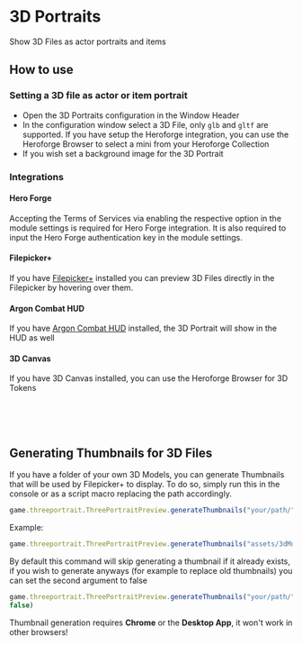 
<ImageButBetter
  src='/images/3D-Portraits/3dpheader.png'
  alt='Global 3D Canvas Settings'
  width={2000}
  height={2000}
  className={styles.wikiimage}
/>

# 3D Portraits

Show 3D Files as actor portraits and items

## How to use

<ImageButBetter
  src='/images/3D-Portraits/3dpconfig.png'
  alt='Portraits Configuration Window'
  width={2000}
  height={2000}
  className={styles.wikiimage}
/>

### Setting a 3D file as actor or item portrait

- Open the 3D Portraits configuration in the Window Header
- In the configuration window select a 3D File, only `glb` and `gltf`
  are supported. If you have setup the Heroforge integration, you can
  use the Heroforge Browser to select a mini from your Heroforge
  Collection
- If you wish set a background image for the 3D Portrait

<ImageButBetter
  src='/images/3D-Portraits/3dpfilepickerplus.png'
  alt='Filepicker+ integration'
  width={2000}
  height={2000}
  className={styles.wikiimage}
/>
  
### Integrations

#### Hero Forge

Accepting the Terms of Services via enabling the respective option in
the module settings is required for Hero Forge integration. It is also
required to input the Hero Forge authentication key in the module
settings.

#### Filepicker+
<ImageButBetter
  src='/images/3D-Portraits/3dpargon.png'
  alt='Argon integration'
  width={2000}
  height={2000}
  className={styles.wikiimage}
/>

If you have [Filepicker+](../premium/Filepicker) installed you can preview 3D Files directly in
the Filepicker by hovering over them.

#### Argon Combat HUD


If you have [Argon Combat HUD](../free/Argon) installed, the 3D Portrait will show in the
HUD as well

#### 3D Canvas
<ImageButBetter
  src='/images/3D-Portraits/3dp3dc.png'
  alt='3D Canvas integration'
  width={2000}
  height={2000}
  className={styles.wikiimage}
/>

If you have 3D Canvas installed, you can use the Heroforge Browser for
3D Tokens

<br/>
<br/>
<br/>

## Generating Thumbnails for 3D Files


If you have a folder of your own 3D Models, you can generate Thumbnails
that will be used by Filepicker+ to display. To do so, simply run this
in the console or as a script macro replacing the path accordingly.

```js copy 
game.threeportrait.ThreePortraitPreview.generateThumbnails("your/path/")
```

Example:

```js copy
game.threeportrait.ThreePortraitPreview.generateThumbnails("assets/3dModels")
```

By default this command will skip generating a thumbnail if it already
exists, if you wish to generate anyways (for example to replace old
thumbnails) you can set the second argument to false

```js copy
game.threeportrait.ThreePortraitPreview.generateThumbnails("your/path/",
false)
```

Thumbnail generation requires **Chrome** or the **Desktop App**, it won't
work in other browsers\!
